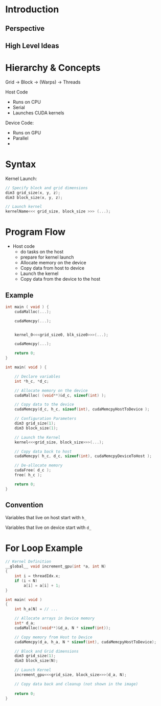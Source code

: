 # Introduction

## Perspective


<!-- ::: {#nte-some-def .callout-note}
## Definition - Some definition
**Term** is defined as blah blah blah...
:::

This note does ... -->

## High Level Ideas

<!-- ![Some image caption](images/xyz.png){#fig-label fig-align="center" width="70%"} -->


# Hierarchy & Concepts

Grid -> Block -> (Warps) -> Threads

Host Code

- Runs on CPU
- Serial
- Launches CUDA kernels
 
Device Code:

- Runs on GPU
- Parallel
- 

# Syntax

Kernel Launch:

```c
// Specify block and grid dimensions
dim3 grid_size(x, y, z);
dim3 block_size(x, y, z);

// Launch kernel
kernelName<<< grid_size, block_size >>> (...);
```

# Program Flow

- Host code
  - do tasks on the host
  - prepare for kernel launch
  - Allocate memory on the device
  - Copy data from host to device
  - Launch the kernel
  - Copy data from the device to the host

## Example

```c
int main ( void ) {
    cudaMalloc(...);

    cudaMemcpy(...);


    kernel_0<<<grid_size0, blk_size0>>>(...);

    cudaMemcpy(...);

    return 0;
}
```


```c
int main( void ) {

    // Declare variables
    int *h_c, *d_c;

    // Allocate memory on the device
    cudaMalloc( (void**)&d_c, sizeof(int) );

    // Copy data to the device
    cudaMemcpy(d_c, h_c, sizeof(int), cudaMemcpyHostToDevice );

    // Configuration Parameters
    dim3 grid_size(1); 
    dim3 block_size(1);

    // Launch the Kernel
    kernel<<<grid_size, block_size>>>(...);

    // Copy data back to host
    cudaMemcpy( h_c, d_c, sizeof(int), cudaMemcpyDeviceToHost );

    // De-allocate memory
    cudaFree( d_c ); 
    free( h_c );

    return 0;
}
```

## Convention

Variables that live on host start with `h_`

Variables that live on device start with `d_`


# For Loop Example

```c
// Kernel Definition
__global__ void increment_gpu(int *a, int N)
{
    int i = threadIdx.x;
    if (i < N)
        a[i] = a[i] + 1;
}

int main( void )
{
    int h_a[N] = // ...

    // Allocate arrays in Device memory
    int* d_a; 
    cudaMalloc((void**)&d_a, N * sizeof(int));

    // Copy memory from Host to Device
    cudaMemcpy(d_a, h_a, N * sizeof(int), cudaMemcpyHostToDevice);

    // Block and Grid dimensions
    dim3 grid_size(1); 
    dim3 block_size(N);

    // Launch Kernel
    increment_gpu<<<grid_size, block_size>>>(d_a, N);

    // Copy data back and cleanup (not shown in the image)
    
    return 0;
}

```